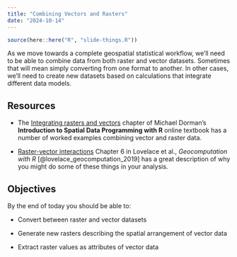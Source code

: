 ```yaml
---
title: "Combining Vectors and Rasters"
date: "2024-10-14"
---
```


```r
source(here::here("R", "slide-things.R"))

```

As we move towards a complete geospatial statistical workflow, we'll need to be able to combine data from both raster and vector datasets. Sometimes that will mean simply converting from one format to another. In other cases, we'll need to create new datasets based on calculations that integrate different data models.

## Resources

- <i class="fas fa-external-link-square-alt"></i> The [Integrating rasters and vectors](http://132.72.155.230:3838/r/combining-rasters-and-vector-layers.html) chapter of Michael Dorman's __Introduction to Spatial Data Programming with R__ online textbook has a number of worked examples combining vector and raster data.

- <i class="fas fa-book"></i> [Raster-vector interactions](https://geocompr.robinlovelace.net/raster-vector.html) Chapter 6 in Lovelace et al., *Geocomputation with R* [@lovelace_geocomputation_2019] has a great description of why you might do some of these things in your analysis.

## Objectives

By the end of today you should be able to:

- Convert between raster and vector datasets

- Generate new rasters describing the spatial arrangement of vector data

- Extract raster values as attributes of vector data

<!--
## Slides

The slides for today's lesson are available online as an HTML file. Use the buttons below to open the slides either as an interactive website or as a static PDF (for printing or storing for later). You can also click in the slides below and navigate through them with your left and right arrow keys.

```r
slide_buttons("/slides/15-slides")
```

<div>

```{=html}
<iframe class="slide-deck" src="/slides/15-slides.html"></iframe>
```

</div>

[Link to Panopto recording](https://boisestate.hosted.panopto.com/Panopto/Pages/Viewer.aspx?id=96e2fd65-d0f8-4308-a52b-b20401421fc5) -->